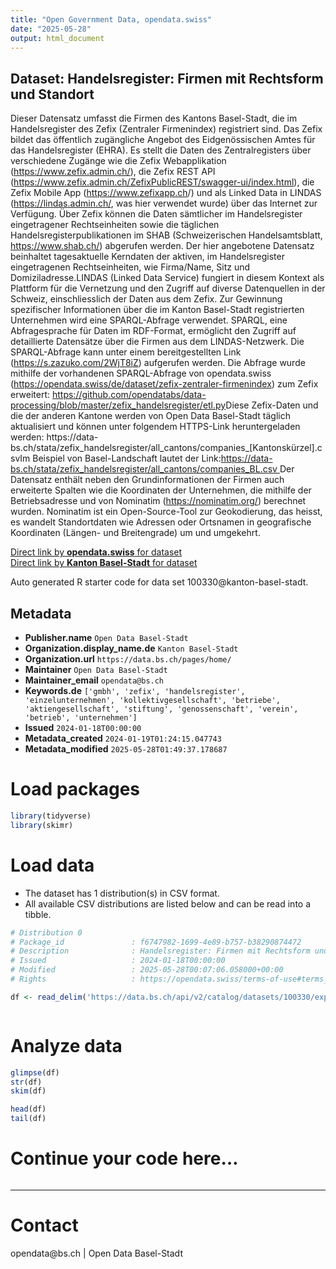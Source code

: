 ```yaml
---
title: "Open Government Data, opendata.swiss"
date: "2025-05-28"
output: html_document
---
```


## Dataset: Handelsregister: Firmen mit Rechtsform und Standort

Dieser Datensatz umfasst die Firmen des Kantons Basel-Stadt, die im Handelsregister des Zefix (Zentraler Firmenindex) registriert sind. Das Zefix bildet das öffentlich zugängliche Angebot des Eidgenössischen Amtes für das Handelsregister (EHRA). Es stellt die Daten des Zentralregisters über verschiedene Zugänge wie die Zefix Webapplikation ([https://www.zefix.admin.ch/](https://www.zefix.admin.ch/)), die Zefix REST API ([https://www.zefix.admin.ch/ZefixPublicREST/swagger-ui/index.html](https://www.zefix.admin.ch/ZefixPublicREST/swagger-ui/index.html)), die Zefix Mobile App ([https://www.zefixapp.ch](https://www.zefixapp.ch)/) und als Linked Data in LINDAS ([https://lindas.admin.ch/](https://lindas.admin.ch/), was hier verwendet wurde) über das Internet zur Verfügung. Über Zefix können die Daten sämtlicher im Handelsregister eingetragener Rechtseinheiten sowie die täglichen Handelsregisterpublikationen im SHAB (Schweizerischen Handelsamtsblatt, [https://www.shab.ch/](https://www.shab.ch/)) abgerufen werden. Der hier angebotene Datensatz beinhaltet tagesaktuelle Kerndaten der aktiven, im Handelsregister eingetragenen Rechtseinheiten, wie Firma/Name, Sitz und Domiziladresse.LINDAS (Linked Data Service) fungiert in diesem Kontext als Plattform für die Vernetzung und den Zugriff auf diverse Datenquellen in der Schweiz, einschliesslich der Daten aus dem Zefix. Zur Gewinnung spezifischer Informationen über die im Kanton Basel-Stadt registrierten Unternehmen wird eine SPARQL-Abfrage verwendet. SPARQL, eine Abfragesprache für Daten im RDF-Format, ermöglicht den Zugriff auf detaillierte Datensätze über die Firmen aus dem LINDAS-Netzwerk. Die SPARQL-Abfrage kann unter einem bereitgestellten Link ([https://s.zazuko.com/2WjT8iZ](https://s.zazuko.com/2WjT8iZ)) aufgerufen werden. Die Abfrage wurde mithilfe der vorhandenen SPARQL-Abfrage von opendata.swiss ([https://opendata.swiss/de/dataset/zefix-zentraler-firmenindex](https://opendata.swiss/de/dataset/zefix-zentraler-firmenindex)) zum Zefix erweitert: [https://github.com/opendatabs/data-processing/blob/master/zefix_handelsregister/etl.py](https://github.com/opendatabs/data-processing/blob/master/zefix_handelsregister/etl.py)Diese Zefix-Daten und die der anderen Kantone werden von Open Data Basel-Stadt täglich aktualisiert und können unter folgendem HTTPS-Link heruntergeladen werden: https://data-bs.ch/stata/zefix_handelsregister/all_cantons/companies_[Kantonskürzel].csvIm Beispiel von Basel-Landschaft lautet der Link:[https://data-bs.ch/stata/zefix_handelsregister/all_cantons/companies_BL.csv ](https://data-bs.ch/stata/zefix_handelsregister/all_cantons/companies_BL.csv)Der Datensatz enthält neben den Grundinformationen der Firmen auch erweiterte Spalten wie die Koordinaten der Unternehmen, die mithilfe der Betriebsadresse und von Nominatim ([https://nominatim.org/](https://nominatim.org/)) berechnet wurden. Nominatim ist ein Open-Source-Tool zur Geokodierung, das heisst, es wandelt Standortdaten wie Adressen oder Ortsnamen in geografische Koordinaten (Längen- und Breitengrade) um und umgekehrt.

[Direct link by **opendata.swiss** for dataset](https://opendata.swiss/de/dataset/handelsregister-firmen-mit-rechtsform-und-standort)<br>
[Direct link by **Kanton Basel-Stadt** for dataset](https://data.bs.ch/explore/dataset/100330/)

Auto generated R starter code for data set 100330@kanton-basel-stadt.

## Metadata

- **Publisher.name** `Open Data Basel-Stadt`
- **Organization.display_name.de** `Kanton Basel-Stadt`
- **Organization.url** `https://data.bs.ch/pages/home/`
- **Maintainer** `Open Data Basel-Stadt`
- **Maintainer_email** `opendata@bs.ch`
- **Keywords.de** `['gmbh', 'zefix', 'handelsregister', 'einzelunternehmen', 'kollektivgesellschaft', 'betriebe', 'aktiengesellschaft', 'stiftung', 'genossenschaft', 'verein', 'betrieb', 'unternehmen']`
- **Issued** `2024-01-18T00:00:00`
- **Metadata_created** `2024-01-19T01:24:15.047743`
- **Metadata_modified** `2025-05-28T01:49:37.178687`


# Load packages

```r

library(tidyverse)
library(skimr)

```

# Load data

-   The dataset has 1 distribution(s) in CSV format.
-   All available CSV distributions are listed below and can be read into a tibble.

```r

# Distribution 0
# Package_id               : f6747982-1699-4e89-b757-b38290874472
# Description              : Handelsregister: Firmen mit Rechtsform und Standort (csv)
# Issued                   : 2024-01-18T00:00:00
# Modified                 : 2025-05-28T00:07:06.058000+00:00
# Rights                   : https://opendata.swiss/terms-of-use#terms_open

df <- read_delim('https://data.bs.ch/api/v2/catalog/datasets/100330/exports/csv?use_labels=true')



```

# Analyze data

```r

glimpse(df)
str(df)
skim(df)

head(df)
tail(df)

```

# Continue your code here...

```r

```

------------------------------------------------------------------------

# Contact

opendata@bs.ch | Open Data Basel-Stadt
